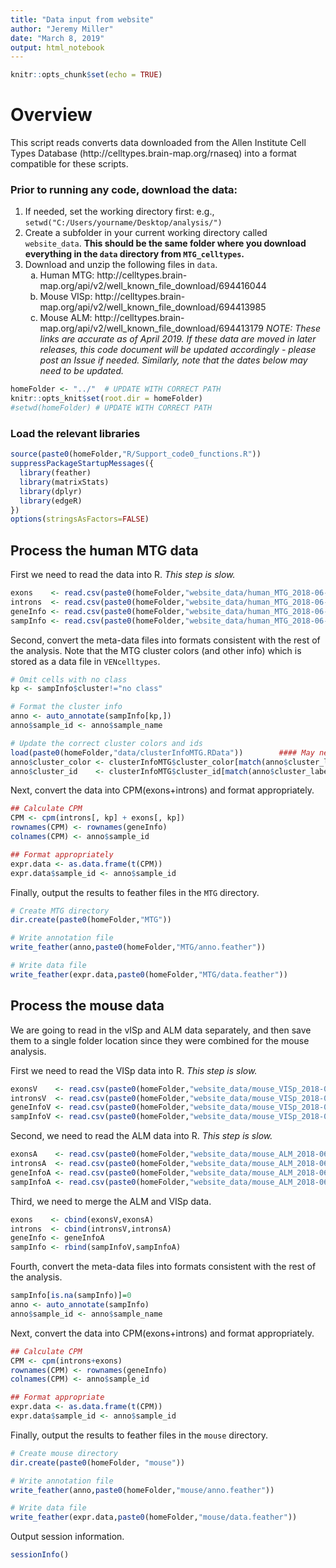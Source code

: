 ```yaml
---
title: "Data input from website"
author: "Jeremy Miller"
date: "March 8, 2019"
output: html_notebook
---
```


```r
knitr::opts_chunk$set(echo = TRUE)
```

# Overview

This script reads converts data downloaded from the Allen Institute Cell Types Database (http://celltypes.brain-map.org/rnaseq) into a format compatible for these scripts.

### Prior to running any code, download the data:
  
1. If needed, set the working directory first: e.g., `setwd("C:/Users/yourname/Desktop/analysis/")`  
2. Create a subfolder in your current working directory called `website_data`.  **This should be the same folder where you download everything in the `data` directory from `MTG_celltypes`.**
3. Download and unzip the following files in `data`.  
    a. Human MTG:  http://celltypes.brain-map.org/api/v2/well_known_file_download/694416044  
    b. Mouse VISp: http://celltypes.brain-map.org/api/v2/well_known_file_download/694413985  
    c. Mouse ALM:  http://celltypes.brain-map.org/api/v2/well_known_file_download/694413179 
_NOTE: These links are accurate as of April 2019.  If these data are moved in later releases, this code document will be updated accordingly - please post an Issue if needed.  Similarly, note that the dates below may need to be updated._  


```r
homeFolder <- "../"  # UPDATE WITH CORRECT PATH
knitr::opts_knit$set(root.dir = homeFolder)
#setwd(homeFolder) # UPDATE WITH CORRECT PATH
```


### Load the relevant libraries

```r
source(paste0(homeFolder,"R/Support_code0_functions.R"))
suppressPackageStartupMessages({
  library(feather)
  library(matrixStats)
  library(dplyr)
  library(edgeR)
})
options(stringsAsFactors=FALSE)
```
  
  
## Process the human MTG data
  
First we need to read the data into R. *This step is slow.*  
  
```r
exons    <- read.csv(paste0(homeFolder,"website_data/human_MTG_2018-06-14_exon-matrix.csv"),row.names=1)
introns  <- read.csv(paste0(homeFolder,"website_data/human_MTG_2018-06-14_intron-matrix.csv"),row.names=1)
geneInfo <- read.csv(paste0(homeFolder,"website_data/human_MTG_2018-06-14_genes-rows.csv"),row.names=1)
sampInfo <- read.csv(paste0(homeFolder,"website_data/human_MTG_2018-06-14_samples-columns.csv"),row.names=1)
```
  
Second, convert the meta-data files into formats consistent with the rest of the analysis.  Note that the MTG cluster colors (and other info) which is stored as a data file in `VENcelltypes`.  
  
```r
# Omit cells with no class
kp <- sampInfo$cluster!="no class"

# Format the cluster info
anno <- auto_annotate(sampInfo[kp,])
anno$sample_id <- anno$sample_name

# Update the correct cluster colors and ids
load(paste0(homeFolder,"data/clusterInfoMTG.RData"))        #### May need to adjust location
anno$cluster_color <- clusterInfoMTG$cluster_color[match(anno$cluster_label,clusterInfoMTG$cluster_label)]
anno$cluster_id    <- clusterInfoMTG$cluster_id[match(anno$cluster_label,clusterInfoMTG$cluster_label)]
```
  
  
Next, convert the data into CPM(exons+introns) and format appropriately.    
  
```r
## Calculate CPM
CPM <- cpm(introns[, kp] + exons[, kp])
rownames(CPM) <- rownames(geneInfo)
colnames(CPM) <- anno$sample_id

## Format appropriately
expr.data <- as.data.frame(t(CPM))
expr.data$sample_id <- anno$sample_id
```
  
Finally, output the results to feather files in the `MTG` directory.  
  
```r
# Create MTG directory
dir.create(paste0(homeFolder,"MTG"))

# Write annotation file
write_feather(anno,paste0(homeFolder,"MTG/anno.feather"))

# Write data file
write_feather(expr.data,paste0(homeFolder,"MTG/data.feather"))
```
  
## Process the mouse data
  
We are going to read in the vISp and ALM data separately, and then save them to a single folder location since they were combined for the mouse analysis.  
  
First we need to read the VISp data into R. *This step is slow.*  
  
```r
exonsV    <- read.csv(paste0(homeFolder,"website_data/mouse_VISp_2018-06-14_exon-matrix.csv"),row.names=1)
intronsV  <- read.csv(paste0(homeFolder,"website_data/mouse_VISp_2018-06-14_intron-matrix.csv"),row.names=1)
geneInfoV <- read.csv(paste0(homeFolder,"website_data/mouse_VISp_2018-06-14_genes-rows.csv"),row.names=1)
sampInfoV <- read.csv(paste0(homeFolder,"website_data/mouse_VISp_2018-06-14_samples-columns.csv"),row.names=1)
```
  
Second, we need to read the ALM data into R.  *This step is slow.*  
  
```r
exonsA    <- read.csv(paste0(homeFolder,"website_data/mouse_ALM_2018-06-14_exon-matrix.csv"),row.names=1)
intronsA  <- read.csv(paste0(homeFolder,"website_data/mouse_ALM_2018-06-14_intron-matrix.csv"),row.names=1)
geneInfoA <- read.csv(paste0(homeFolder,"website_data/mouse_ALM_2018-06-14_genes-rows.csv"),row.names=1)
sampInfoA <- read.csv(paste0(homeFolder,"website_data/mouse_ALM_2018-06-14_samples-columns.csv"),row.names=1)
```
  
  
Third, we need to merge the ALM and VISp data.  
  
```r
exons    <- cbind(exonsV,exonsA)
introns  <- cbind(intronsV,intronsA)
geneInfo <- geneInfoA
sampInfo <- rbind(sampInfoV,sampInfoA)
```
  
  
Fourth, convert the meta-data files into formats consistent with the rest of the analysis.  
  
```r
sampInfo[is.na(sampInfo)]=0
anno <- auto_annotate(sampInfo)
anno$sample_id <- anno$sample_name
```
  
Next, convert the data into CPM(exons+introns) and format appropriately.  
  
```r
## Calculate CPM
CPM <- cpm(introns+exons)
rownames(CPM) <- rownames(geneInfo)
colnames(CPM) <- anno$sample_id

## Format appropriate
expr.data <- as.data.frame(t(CPM))
expr.data$sample_id <- anno$sample_id
```
  
Finally, output the results to feather files in the `mouse` directory.  
  
```r
# Create mouse directory
dir.create(paste0(homeFolder, "mouse"))

# Write annotation file
write_feather(anno,paste0(homeFolder,"mouse/anno.feather"))

# Write data file
write_feather(expr.data,paste0(homeFolder,"mouse/data.feather"))
```
  
  
Output session information.  
  
```r
sessionInfo()
```

